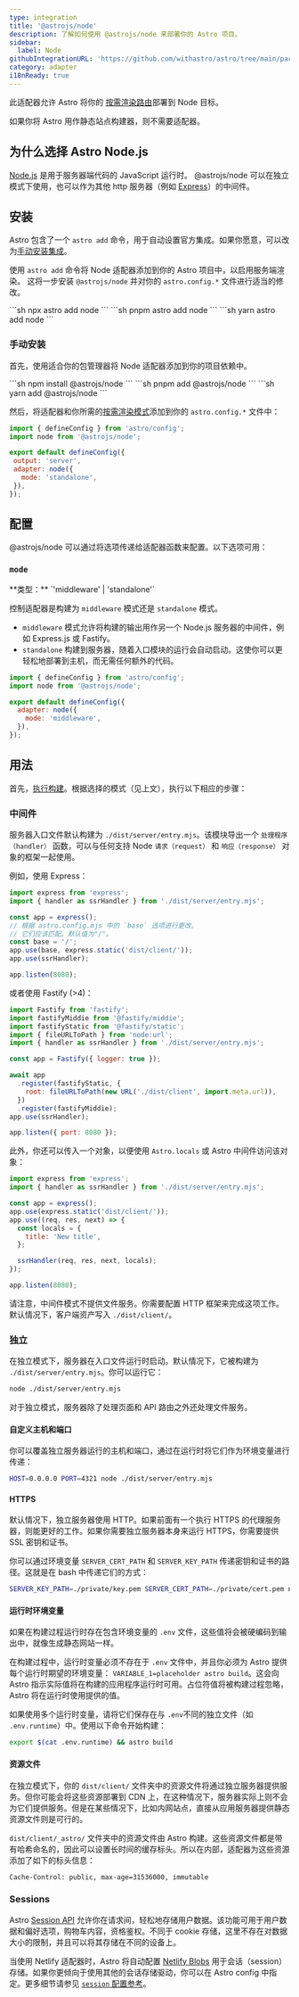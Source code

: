 ```yaml
---
type: integration
title: '@astrojs/node'
description: 了解如何使用 @astrojs/node 来部署你的 Astro 项目。
sidebar:
  label: Node
githubIntegrationURL: 'https://github.com/withastro/astro/tree/main/packages/integrations/node/'
category: adapter
i18nReady: true
---
```



此适配器允许 Astro 将你的 [按需渲染路由](/zh-cn/guides/on-demand-rendering/)部署到 Node 目标。

如果你将 Astro 用作静态站点构建器，则不需要适配器。

## 为什么选择 Astro Node.js

[Node.js](https://nodejs.org/zh-cn) 是用于服务器端代码的 JavaScript 运行时。 @astrojs/node 可以在独立模式下使用，也可以作为其他 http 服务器（例如 [Express](https://expressjs.com/)）的中间件。

## 安装

Astro 包含了一个 `astro add` 命令，用于自动设置官方集成。如果你愿意，可以改为[手动安装集成](#手动安装)。

使用 `astro add` 命令将 Node 适配器添加到你的 Astro 项目中，以启用服务端渲染。
这将一步安装 `@astrojs/node` 并对你的 `astro.config.*` 文件进行适当的修改。

<PackageManagerTabs>
  <Fragment slot="npm">
  ```sh
  npx astro add node
  ```
  </Fragment>
  <Fragment slot="pnpm">
  ```sh
  pnpm astro add node
  ```
  </Fragment>
  <Fragment slot="yarn">
  ```sh
  yarn astro add node
  ```
  </Fragment>
</PackageManagerTabs>

### 手动安装

首先，使用适合你的包管理器将 Node 适配器添加到你的项目依赖中。
    
<PackageManagerTabs>
  <Fragment slot="npm">
  ```sh
  npm install @astrojs/node
  ```
  </Fragment>
  <Fragment slot="pnpm">
  ```sh
  pnpm add @astrojs/node
  ```
  </Fragment>
  <Fragment slot="yarn">
  ```sh
  yarn add @astrojs/node
  ```
  </Fragment>
</PackageManagerTabs>

然后，将适配器和你所需的[按需渲染模式](/zh-cn/guides/on-demand-rendering/)添加到你的 `astro.config.*` 文件中：

 ```js title="astro.config.mjs" ins={2,5-8}
import { defineConfig } from 'astro/config';
import node from '@astrojs/node';

export default defineConfig({
  output: 'server',
  adapter: node({
    mode: 'standalone',
  }),
});
```

## 配置

@astrojs/node 可以通过将选项传递给适配器函数来配置。以下选项可用：

### `mode`
<p>
**类型：** `'middleware' | 'standalone'` <br />
</p>

控制适配器是构建为 `middleware` 模式还是 `standalone` 模式。

* `middleware` 模式允许将构建的输出用作另一个 Node.js 服务器的中间件，例如 Express.js 或 Fastify。
* `standalone` 构建到服务器，随着入口模块的运行会自动启动。这使你可以更轻松地部署到主机，而无需任何额外的代码。

```js title="astro.config.mjs" {6}
import { defineConfig } from 'astro/config';
import node from '@astrojs/node';

export default defineConfig({
  adapter: node({
    mode: 'middleware',
  }),
});
```

## 用法

首先，[执行构建](/zh-cn/guides/deploy/#在本地构建站点)。根据选择的模式（见上文），执行以下相应的步骤：

### 中间件

服务器入口文件默认构建为 `./dist/server/entry.mjs`。该模块导出一个 `处理程序（handler）` 函数，可以与任何支持 Node `请求（request）` 和 `响应（response）` 对象的框架一起使用。

例如，使用 Express：

```js title="run-server.mjs"
import express from 'express';
import { handler as ssrHandler } from './dist/server/entry.mjs';

const app = express();
// 根据 astro.config.mjs 中的 `base` 选项进行更改。
// 它们应该匹配。默认值为"/"。
const base = '/';
app.use(base, express.static('dist/client/'));
app.use(ssrHandler);

app.listen(8080);
```

或者使用 Fastify (>4)：

```js title="run-server.mjs"
import Fastify from 'fastify';
import fastifyMiddie from '@fastify/middie';
import fastifyStatic from '@fastify/static';
import { fileURLToPath } from 'node:url';
import { handler as ssrHandler } from './dist/server/entry.mjs';

const app = Fastify({ logger: true });

await app
  .register(fastifyStatic, {
    root: fileURLToPath(new URL('./dist/client', import.meta.url)),
  })
  .register(fastifyMiddie);
app.use(ssrHandler);

app.listen({ port: 8080 });
```

此外，你还可以传入一个对象，以便使用 `Astro.locals` 或 Astro 中间件访问该对象：

```js title="run-server.mjs"
import express from 'express';
import { handler as ssrHandler } from './dist/server/entry.mjs';

const app = express();
app.use(express.static('dist/client/'));
app.use((req, res, next) => {
  const locals = {
    title: 'New title',
  };

  ssrHandler(req, res, next, locals);
});

app.listen(8080);
```


请注意，中间件模式不提供文件服务。你需要配置 HTTP 框架来完成这项工作。默认情况下，客户端资产写入 `./dist/client/`。

### 独立

在独立模式下，服务器在入口文件运行时启动。默认情况下，它被构建为 `./dist/server/entry.mjs`。你可以运行它：

```sh
node ./dist/server/entry.mjs
```

对于独立模式，服务器除了处理页面和 API 路由之外还处理文件服务。

#### 自定义主机和端口

你可以覆盖独立服务器运行的主机和端口，通过在运行时将它们作为环境变量进行传递：

```sh
HOST=0.0.0.0 PORT=4321 node ./dist/server/entry.mjs
```

#### HTTPS

默认情况下，独立服务器使用 HTTP。如果前面有一个执行 HTTPS 的代理服务器，则能更好的工作。如果你需要独立服务器本身来运行 HTTPS，你需要提供 SSL 密钥和证书。

你可以通过环境变量 `SERVER_CERT_PATH` 和 `SERVER_KEY_PATH` 传递密钥和证书的路径。这就是在 bash 中传递它们的方式：

```bash
SERVER_KEY_PATH=./private/key.pem SERVER_CERT_PATH=./private/cert.pem node ./dist/server/entry.mjs
```

#### 运行时环境变量

如果在构建过程运行时存在包含环境变量的 `.env` 文件，这些值将会被硬编码到输出中，就像生成静态网站一样。

在构建过程中，运行时变量必须不存在于 `.env` 文件中，并且你必须为 Astro 提供每个运行时期望的环境变量： `VARIABLE_1=placeholder astro build`。这会向 Astro 指示实际值将在构建的应用程序运行时可用。占位符值将被构建过程忽略，Astro 将在运行时使用提供的值。

如果使用多个运行时变量，请将它们保存在与 `.env`不同的独立文件（如 `.env.runtime`）中。使用以下命令开始构建：

```sh
export $(cat .env.runtime) && astro build
```

#### 资源文件

在独立模式下，你的 `dist/client/` 文件夹中的资源文件将通过独立服务器提供服务。但你可能会将这些资源部署到 CDN 上，在这种情况下，服务器实际上则不会为它们提供服务。但是在某些情况下，比如内网站点，直接从应用服务器提供静态资源文件则是可行的。

`dist/client/_astro/` 文件夹中的资源文件由 Astro 构建。这些资源文件都是带有哈希命名的，因此可以设置长时间的缓存标头。所以在内部，适配器为这些资源添加了如下的标头信息：

```
Cache-Control: public, max-age=31536000, immutable
```

### Sessions

Astro [Session API](/zh-cn/guides/sessions/) 允许你在请求间，轻松地存储用户数据。该功能可用于用户数据和偏好选项，购物车内容，资格鉴权。不同于 cookie 存储，这里不存在对数据大小的限制，并且可以将其存储在不同的设备上。

当使用 Netlify 适配器时，Astro 将自动配置 [Netlify Blobs](https://docs.netlify.com/blobs/overview/) 用于会话（session）存储。如果你更倾向于使用其他的会话存储驱动，你可以在 Astro config 中指定。更多细节请参见 [`session` 配置参考](/zh-cn/reference/configuration-reference/#sessiondriver)。
